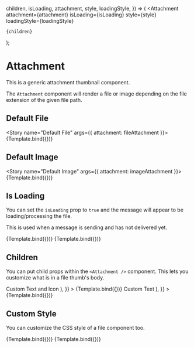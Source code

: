 


<Meta
  title="ChatEngine/ChatFeed/MessageList/Message/Attachment"
  component={Attachment}
/>

  children,
  isLoading,
  attachment,
  style,
  loadingStyle,
}) => (
  <Attachment
    attachment={attachment}
    isLoading={isLoading}
    style={style}
    loadingStyle={loadingStyle}
  >
    {children}
  </Attachment>
);

# Attachment

This is a generic attachment thumbnail component.

The `Attachment` component will render a file or image depending on the file extension of the given file path.

## Default File

<Story name="Default File" args={{ attachment: fileAttachment }}>
  {Template.bind({})}
</Story>

<ArgsTable story="Default File" />

## Default Image

<Story name="Default Image" args={{ attachment: imageAttachment }}>
  {Template.bind({})}
</Story>

<ArgsTable story="Default Image" />

## Is Loading

You can set the `isLoading` prop to `true` and the message will appear to be loading/processing the file.

This is used when a message is sending and has not delivered yet.

<Canvas>
  <Story
    name="File Is Loading"
    args={{ attachment: fileAttachment, isLoading: true }}
  >
    {Template.bind({})}
  </Story>
</Canvas>

<Canvas>
  <Story
    name="Image Is Loading"
    args={{ attachment: imageAttachment, isLoading: true }}
  >
    {Template.bind({})}
  </Story>
</Canvas>

## Children

You can put child props within the `<Attachment />` component. This lets you customize what is in a file thumb's body.

<Canvas>
  <Story
    name="File Children"
    args={{
      attachment: fileAttachment,
      children: (
        <div>
          <FileOutlined /> Custom Text and Icon
        </div>
      ),
    }}
  >
    {Template.bind({})}
  </Story>
</Canvas>

<Canvas>
  <Story
    name="Image Children"
    args={{
      attachment: imageAttachment,
      isLoading: true,
      children: (
        <div style={{ color: 'black', padding: '12px' }}>
          <FileOutlined /> Custom Text
        </div>
      ),
    }}
  >
    {Template.bind({})}
  </Story>
</Canvas>

## Custom Style

You can customize the CSS style of a file component too.

<Canvas>
  <Story
    name="File Custom Style"
    args={{
      attachment: fileAttachment,
      style: {
        backgroundColor: 'rgb(74, 81, 98)',
        border: 'none',
        color: 'white',
      },
      loadingStyle: {
        backgroundColor: 'rgb(74, 81, 98)',
        border: 'none',
        color: 'white',
      },
    }}
  >
    {Template.bind({})}
  </Story>
</Canvas>

<Canvas>
  <Story
    name="Image Custom Style"
    args={{
      attachment: imageAttachment,
      style: {
        backgroundColor: 'rgb(74, 81, 98)',
        border: 'none',
      },
      loadingStyle: {
        backgroundColor: 'rgb(74, 81, 98)',
        border: 'none',
        color: 'white',
      },
    }}
  >
    {Template.bind({})}
  </Story>
</Canvas>
